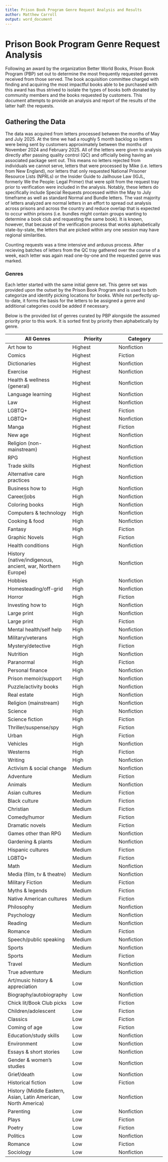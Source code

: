 ```yaml
---
title: Prison Book Program Genre Request Analysis and Results
author: Matthew Carroll
output: word_document
---
```


# Prison Book Program Genre Request Analysis

Following an award by the organization Better World Books, Prison Book Program (PBP) set out to determine the most frequently requested genres received from those served. The book acquisition committee charged with finding and acquiring the most impactful books able to be purchased with this award has thus strived to isolate the types of books both donated by community members and the books requested by customers. This document attempts to provide an analysis and report of the results of the latter half: the requests. 

## Gathering the Data

The data was acquired from letters processed between the months of May and July 2025. At the time we had a roughly 5 month backlog so letters were being sent by customers approximately between the months of November 2024 and February 2025. All of the letters were given to analysis directly after passing quality control (QC) and officially being having an associated package sent out. This means no letters rejected from individuals we cannot serve, letters that were processed by Mike (i.e. letters from New England), nor letters that only requested National Prisoner Resource Lists (NPRLs) or the Insider Guide to Jailhouse Law (IGJL, formerly We the People: Legal Primer) that were split from the request tray prior to verification were included in the analysis. Notably, these letters do specifically include Special Requests processed within the May to July timeframe as well as standard Normal and Bundle letters. The vast majority of letters analyzed are normal letters in an effort to spread out analysis across prisons and across the country and reduce overlap that is expected to occur within prisons (i.e. bundles might contain groups wanting to determine a book club and requesting the same book). It is known, however, that because of the verification process that works alphabetically state-by-state, the letters that are picked within any one session may have regional similarities. 

Counting requests was a time intensive and arduous process. After recieving batches of letters from the QC tray gathered over the course of a week, each letter was again read one-by-one and the requested genre was marked.

### Genres

Each letter started with the same initial genre set. This genre set was provided upon the outset by the Prison Book Program and is used to both categorize and identify picking locations for books. While not perfectly up-to-date, it forms the basis for the letters to be assigned a genre and additional categories could be added if necessary. 

Below is the provided list of genres curated by PBP alongside the assumed priority prior to this work. It is sorted first by priority then alphabetically by genre.

| All Genres | Priority | Category |
|------------|----------|----------|
| Art how to | Highest | Nonfiction |
| Comics | Highest | Fiction |
| Dictionaries | Highest | Nonfiction |
| Exercise | Highest | Nonfiction |
| Health & wellness (general) | Highest | Nonfiction |
| Language learning | Highest | Nonfiction |
| Law | Highest | Nonfiction |
| LGBTQ+ | Highest | Fiction |
| LGBTQ+ | Highest | Nonfiction |
| Manga | Highest | Fiction |
| New age | Highest | Nonfiction |
| Religion (non-mainstream) | Highest | Nonfiction |
| RPG | Highest | Nonfiction |
| Trade skills | Highest | Nonfiction |
| Alternative care practices | High | Nonfiction |
| Business how to | High | Nonfiction |
| Career/jobs | High | Nonfiction |
| Coloring books | High | Nonfiction |
| Computers & technology | High | Nonfiction |
| Cooking & food | High | Nonfiction |
| Fantasy | High | Fiction |
| Graphic Novels | High | Fiction |
| Health conditions | High | Nonfiction |
| History (native/indigenous, ancient, war, Northern Europe) | High | Nonfiction |
| Hobbies | High | Nonfiction |
| Homesteading/off-grid | High | Nonfiction |
| Horror | High | Fiction |
| Investing how to | High | Nonfiction |
| Large print | High | Nonfiction |
| Large print | High | Fiction |
| Mental health/self help | High | Nonfiction |
| Military/veterans | High | Nonfiction |
| Mystery/detective | High | Fiction |
| Nutrition | High | Nonfiction |
| Paranormal | High | Fiction |
| Personal finance | High | Nonfiction |
| Prison memoir/support | High | Nonfiction |
| Puzzle/activity books | High | Nonfiction |
| Real estate | High | Nonfiction |
| Religion (mainstream) | High | Nonfiction |
| Science | High | Nonfiction |
| Science fiction | High | Fiction |
| Thriller/suspense/spy | High | Fiction |
| Urban | High | Fiction |
| Vehicles | High | Nonfiction |
| Westerns | High | Fiction |
| Writing | High | Nonfiction |
| Activism & social change | Medium | Nonfiction |
| Adventure | Medium | Fiction |
| Animals | Medium | Nonfiction |
| Asian cultures | Medium | Fiction |
| Black culture | Medium | Fiction |
| Christian | Medium | Fiction |
| Comedy/humor | Medium | Fiction |
| Dramatic novels | Medium | Fiction |
| Games other than RPG | Medium | Nonfiction |
| Gardening & plants | Medium | Nonfiction |
| Hispanic cultures | Medium | Fiction |
| LGBTQ+ | Medium | Fiction |
| Math | Medium | Nonfiction |
| Media (film, tv & theatre) | Medium | Nonfiction |
| Military Fiction | Medium | Fiction |
| Myths & legends | Medium | Fiction |
| Native American cultures | Medium | Fiction |
| Philosophy | Medium | Nonfiction |
| Psychology | Medium | Nonfiction |
| Reading | Medium | Nonfiction |
| Romance | Medium | Fiction |
| Speech/public speaking | Medium | Nonfiction |
| Sports | Medium | Nonfiction |
| Sports  | Medium | Fiction |
| Travel | Medium | Nonfiction |
| True adventure | Medium | Nonfiction |
| Art/music history & appreciation | Low | Nonfiction |
| Biography/autobiography | Low | Nonfiction |
| Chick lit/Book Club picks | Low | Fiction |
| Children/adolescent | Low | Fiction |
| Classics | Low | Fiction |
| Coming of age | Low | Fiction |
| Education/study skills | Low | Nonfiction |
| Environment | Low | Nonfiction |
| Essays & short stories | Low | Nonfiction |
| Gender & women's studies | Low | Nonfiction |
| Grief/death | Low | Nonfiction |
| Historical fiction | Low | Fiction |
| History (Middle Eastern, Asian, Latin American, North America) | Low | Nonfiction |
| Parenting | Low | Nonfiction |
| Plays | Low | Fiction |
| Poetry | Low | Fiction |
| Politics | Low | Nonfiction |
| Romance | Low | Fiction |
| Sociology | Low | Nonfiction |

